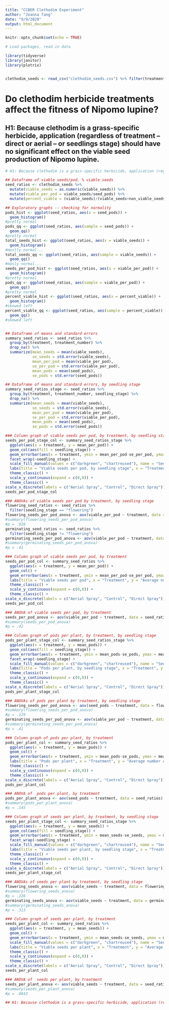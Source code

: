 ```yaml
---
title: "CCBER Clethodim Experiment"
author: "Joanna Tang"
date: "9/9/2020"
output: html_document
---
```


```r
knitr::opts_chunk$set(echo = TRUE)
```

```r

# Load packages, read in data

library(tidyverse)
library(janitor)
library(plotrix)


clethodim_seeds <- read_csv("clethodim_seeds.csv") %>% filter(treatment != "NA")


```

# Do clethodim herbicide treatments affect the fitness of Nipomo lupine?

## H1: Because clethodim is a grass-specific herbicide, application (regardless of treatment -- direct or aerial -- or seedlings stage) should have no significant effect on the viable seed production of Nipomo lupine.

```r

# H1: Because clethodim is a grass-specific herbicide, application (regardless of treatment -- direct or aerial -- or seedlings stage) should have no significant effect on the viable seed production of Nipomo lupine.

## Dataframe of viable seeds/pod, % viable seeds
seed_ratios <- clethodim_seeds %>% 
  mutate(viable_seeds = as.numeric(viable_seeds)) %>% 
  mutate(viable_per_pod = viable_seeds/seed_pods) %>% 
  mutate(percent_viable = (viable_seeds)/(viable_seeds+non_viable_seeds))

## Exploratory graphs -- checking for normality
pods_hist <- ggplot(seed_ratios, aes(x = seed_pods)) +
  geom_histogram()
#pretty normal
pods_qq <- ggplot(seed_ratios, aes(sample = seed_pods)) +
  geom_qq()
#pretty normal
total_seeds_hist <- ggplot(seed_ratios, aes(x = viable_seeds)) +
  geom_histogram()
#mostly normal...
total_seeds_qq <- ggplot(seed_ratios, aes(sample = viable_seeds)) +
  geom_qq()
#mosly normal...
seeds_per_pod_hist <- ggplot(seed_ratios, aes(x = viable_per_pod)) +
  geom_histogram()
#pretty normal
pods_qq <- ggplot(seed_ratios, aes(sample = viable_per_pod)) +
  geom_qq()
#pretty normal
percent_viable_hist <- ggplot(seed_ratios, aes(x = percent_viable)) +
  geom_histogram()
#skewed left
percent_viable_qq <- ggplot(seed_ratios, aes(sample = percent_viable)) +
  geom_qq()
#skewed left


## Dataframe of means and standard errors
summary_seed_ratios <- seed_ratios %>% 
  group_by(treatment, treatment_number) %>% 
  drop_na() %>% 
  summarize(mean_seeds = mean(viable_seeds),
            se_seeds = std.error(viable_seeds),
            mean_per_pod = mean(viable_per_pod),
            se_per_pod = std.error(viable_per_pod),
            mean_pods = mean(seed_pods),
            se_pods = std.error(seed_pods))

## Dataframe of means and standard errors, by seedling stage
summary_seed_ratios_stage <- seed_ratios %>% 
  group_by(treatment, treatment_number, seedling_stage) %>% 
  drop_na() %>% 
  summarize(mean_seeds = mean(viable_seeds),
            se_seeds = std.error(viable_seeds),
            mean_per_pod = mean(viable_per_pod),
            se_per_pod = std.error(viable_per_pod),
            mean_pods = mean(seed_pods),
            se_pods = std.error(seed_pods))

### Column graph of viable seeds per pod, by treatment, by seedling stage
seeds_per_pod_stage_col <- summary_seed_ratios_stage %>% 
  ggplot(aes(x = treatment, y = mean_per_pod)) +
  geom_col(aes(fill = seedling_stage)) +
  geom_errorbar(aes(x = treatment, ymin = mean_per_pod-se_per_pod, ymax = mean_per_pod+se_per_pod, width = .5)) +
  facet_wrap(~seedling_stage) +
  scale_fill_manual(values = c("darkgreen", "chartreuse4"), name = "Seedling Stage") +
  labs(title = "Viable seeds per pod, by seedling stage", x = "Treatment", y = "Average number of seeds", caption = "No sig difference (ANOVA p > .05)") +
  theme_classic() +
  scale_y_continuous(expand = c(0,0)) +
  theme_classic() +
scale_x_discrete(labels = c("Aerial Spray", "Control", "Direct Spray"))
seeds_per_pod_stage_col

### ANOVAs of viable seeds per pod by treatment, by seedling stage
flowering_seed_ratios <- seed_ratios %>% 
  filter(seedling_stage == "flowering")
flowering_seeds_per_pod_anova <- aov(viable_per_pod ~ treatment, data = flowering_seed_ratios)
#summary(flowering_seeds_per_pod_anova)
#p = .928
germinating_seed_ratios <- seed_ratios %>% 
  filter(seedling_stage != "flowering")
germinating_seeds_per_pod_anova <- aov(viable_per_pod ~ treatment, data = germinating_seed_ratios)
#summary(germinating_seeds_per_pod_anova)
#p = .41

### Column graph of viable seeds per pod, by treatment
seeds_per_pod_col <- summary_seed_ratios %>% 
  ggplot(aes(x = treatment, y = mean_per_pod)) +
  geom_col() +
  geom_errorbar(aes(x = treatment, ymin = mean_per_pod-se_per_pod, ymax = mean_per_pod+se_per_pod, width = .5)) +
  labs(title = "Viable seeds per pod", x = "Treatment", y = "Average number of seeds", caption = "No sig difference (ANOVA p = 0.42)") +
  theme_classic() +
  scale_y_continuous(expand = c(0,0)) +
  theme_classic() +
scale_x_discrete(labels = c("Aerial Spray", "Control", "Direct Spray"))
seeds_per_pod_col

### ANOVA of viable seeds per pod, by treatment
seeds_per_pod_anova <- aov(viable_per_pod ~ treatment, data = seed_ratios)
#summary(seeds_per_pod_anova)
#p = .42

### Column graph of pods per plant, by treatment, by seedling stage
pods_per_plant_stage_col <- summary_seed_ratios_stage %>% 
  ggplot(aes(x = treatment, y = mean_pods)) +
  geom_col(aes(fill = seedling_stage)) +
  geom_errorbar(aes(x = treatment, ymin = mean_pods-se_pods, ymax = mean_pods+se_pods, width = .5)) +
  facet_wrap(~seedling_stage) +
  scale_fill_manual(values = c("darkgreen", "chartreuse4"), name = "Seedling Stage") +
  labs(title = "Pods per plant, by seedling stage", x = "Treatment", y = "Average number of pods per plant", caption = "No sig difference (ANOVA p > 0.1)") +
  theme_classic() +
  scale_y_continuous(expand = c(0,0)) +
  theme_classic() +
scale_x_discrete(labels = c("Aerial Spray", "Control", "Direct Spray"))
pods_per_plant_stage_col

### ANOVAs of pods per plant by treatment, by seedling stage
flowering_seeds_per_pod_anova <- aov(seed_pods ~ treatment, data = flowering_seed_ratios)
#summary(flowering_seeds_per_pod_anova)
#p = .129
germinating_seeds_per_pod_anova <- aov(viable_per_pod ~ treatment, data = germinating_seed_ratios)
#summary(germinating_seeds_per_pod_anova)
#p = .41

### Column graph of pods per plant, by treatment
pods_per_plant_col <- summary_seed_ratios %>% 
  ggplot(aes(x = treatment, y = mean_pods)) +
  geom_col() +
  geom_errorbar(aes(x = treatment, ymin = mean_pods-se_pods, ymax = mean_pods+se_pods, width = .5)) +
  labs(title = "Pods per plant", x = "Treatment", y = "Average number of pods per plant", caption = "No sig difference (ANOVA p = 0.145)") +
  theme_classic() +
  scale_y_continuous(expand = c(0,0)) +
  theme_classic() +
scale_x_discrete(labels = c("Aerial Spray", "Control", "Direct Spray"))
pods_per_plant_col

### ANOVA of  pods per plant, by treatment
pods_per_plant_anova <- aov(seed_pods ~ treatment, data = seed_ratios)
#summary(pods_per_plant_anova)
#p = .145

### Column graph of seeds per plant, by treatment, by seedling stage
seeds_per_plant_stage_col <- summary_seed_ratios_stage %>% 
  ggplot(aes(x = treatment, y = mean_seeds)) +
  geom_col(aes(fill = seedling_stage)) +
  geom_errorbar(aes(x = treatment, ymin = mean_seeds-se_seeds, ymax = mean_seeds+se_seeds, width = .5)) +
  facet_wrap(~seedling_stage) +
  scale_fill_manual(values = c("darkgreen", "chartreuse4"), name = "Seedling Stage") +
  labs(title = "Viable seeds per plant, by seedling stage", x = "Treatment", y = "Average number of seeds per plant", caption = "No sig difference (ANOVA p > 0.1)") +
  theme_classic() +
  scale_y_continuous(expand = c(0,0)) +
  theme_classic() +
scale_x_discrete(labels = c("Aerial Spray", "Control", "Direct Spray"))
seeds_per_plant_stage_col

### ANOVAs of seeds per plant by treatment, by seedling stage
flowering_seeds_anova <- aov(viable_seeds ~ treatment, data = flowering_seed_ratios)
#summary(flowering_seeds_anova)
#p = .126
germinating_seeds_anova <- aov(viable_seeds ~ treatment, data = germinating_seed_ratios)
#summary(germinating_seeds_anova)
#p = .313

### Column graph of seeds per plant, by treatment
seeds_per_plant_col <- summary_seed_ratios %>% 
  ggplot(aes(x = treatment, y = mean_seeds)) +
  geom_col() +
  geom_errorbar(aes(x = treatment, ymin = mean_seeds-se_seeds, ymax = mean_seeds+se_seeds, width = .5)) +
  scale_fill_manual(values = c("darkgreen", "chartreuse4"), name = "Seedling Stage") +
  labs(title = "Viable seeds per plant", x = "Treatment", y = "Average number of seeds per plant", caption = "No sig difference (ANOVA p = 0.0843)") +
  theme_classic() +
  scale_y_continuous(expand = c(0,0)) +
  theme_classic() +
scale_x_discrete(labels = c("Aerial Spray", "Control", "Direct Spray"))
seeds_per_plant_col

### ANOVA of  seeds per plant, by treatment
seeds_per_plant_anova <- aov(viable_seeds ~ treatment, data = seed_ratios)
#summary(seeds_per_plant_anova)
#p = .0843

```

```r

## H1: Because clethodim is a grass-specific herbicide, application (regardless of treatment -- direct or aerial -- or seedling stage) should have no significant effect on the vigor of Nipomo lupine.


```
